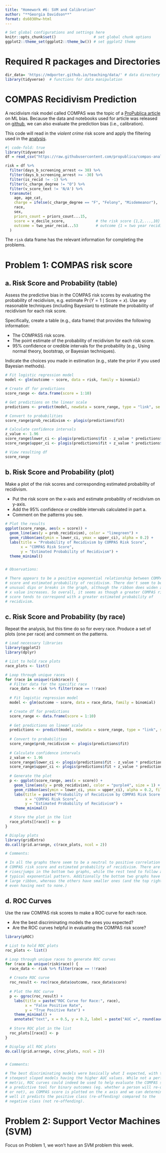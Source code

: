 ---
title: "Homework #6: SVM and Calibration" 
author: "**Georgia Davidson**"
format: ds6030hw-html
---

```{r config, include=FALSE}
# Set global configurations and settings here
knitr::opts_chunk$set()                 # set global chunk options
ggplot2::theme_set(ggplot2::theme_bw()) # set ggplot2 theme
```

# Required R packages and Directories {.unnumbered .unlisted}

```{r packages, message=FALSE, warning=FALSE}
dir_data= 'https://mdporter.github.io/teaching/data/' # data directory
library(tidyverse)  # functions for data manipulation  
```


# COMPAS Recidivism Prediction

A recidivism risk model called COMPAS was the topic of a [ProPublica article](https://www.propublica.org/article/machine-bias-risk-assessments-in-criminal-sentencing/) on ML bias. Because the data and notebooks used for article was released on [github](https://github.com/propublica/compas-analysis), we can also evaluate the prediction bias (i.e., calibration). 

This code will read in the *violent crime* risk score and apply the filtering used in the [analysis](https://github.com/propublica/compas-analysis/blob/master/Compas%20Analysis.ipynb).
```{r, message=FALSE}
#| code-fold: true
library(tidyverse)
df = read_csv("https://raw.githubusercontent.com/propublica/compas-analysis/master/compas-scores-two-years-violent.csv")

risk = df %>% 
  filter(days_b_screening_arrest <= 30) %>%
  filter(days_b_screening_arrest >= -30) %>% 
  filter(is_recid != -1) %>%
  filter(c_charge_degree != "O") %>%
  filter(v_score_text != 'N/A') %>% 
  transmute(
    age, age_cat,
    charge = ifelse(c_charge_degree == "F", "Felony", "Misdemeanor"),
    race,
    sex,                 
    priors_count = priors_count...15,
    score = v_decile_score,              # the risk score {1,2,...,10}
    outcome = two_year_recid...53        # outcome {1 = two year recidivate}
  )
```

The `risk` data frame has the relevant information for completing the problems.



# Problem 1: COMPAS risk score


## a. Risk Score and Probability (table)

Assess the predictive bias in the COMPAS risk scores by evaluating the probability of recidivism, e.g. estimate $\Pr(Y = 1 \mid \text{Score}=x)$. Use any reasonable techniques (including Bayesian) to estimate the probability of recidivism for each risk score. 

Specifically, create a table (e.g., data frame) that provides the following information:

- The COMPASS risk score.
- The point estimate of the probability of recidivism for each risk score.
- 95% confidence or credible intervals for the probability (e.g., Using normal theory, bootstrap, or Bayesian techniques).

Indicate the choices you made in estimation (e.g., state the prior if you used Bayesian methods).

::: {.callout-note title="Solution"}
```{r}
# Fit logistic regression model
model <- glm(outcome ~ score, data = risk, family = binomial)

# Create df for predictions
score_range <- data.frame(score = 1:10)

# Get predictions on the linear scale
predictions <- predict(model, newdata = score_range, type = "link", se.fit = TRUE)

# Convert to probabilities
score_range$prob_recidivism <- plogis(predictions$fit)

# Calculate confidence intervals
z_value <- 1.96 
score_range$lower_ci <- plogis(predictions$fit - z_value * predictions$se.fit)
score_range$upper_ci <- plogis(predictions$fit + z_value * predictions$se.fit)

# View resulting df
score_range

```


:::

## b. Risk Score and Probability (plot)

Make a plot of the risk scores and corresponding estimated probability of recidivism. 

- Put the risk score on the x-axis and estimate probability of recidivism on y-axis.
- Add the 95% confidence or credible intervals calculated in part a.
- Comment on the patterns you see. 

::: {.callout-note title="Solution"}
```{r}
# Plot the results
ggplot(score_range, aes(x = score)) +
  geom_line(aes(y = prob_recidivism), color = "limegreen") +
  geom_ribbon(aes(ymin = lower_ci, ymax = upper_ci), alpha = 0.2) +
  labs(title = "Probability of Recidivism by COMPAS Risk Score",
       x = "COMPAS Risk Score",
       y = "Estimated Probability of Recidivism") +
  theme_minimal()


# Observations:

# There appears to be a positive exponential relationship between COMPAS risk
# score and estimated probability of recidivism. There don't seem to be any 
# unusual dips or breaks in the graph, although the ribbon does widen as the 
# x value increases. So overall, it seems as though a greater COMPAS risk 
# score tends to correspond with a greater estimated probability of 
# recidivism. 
```


:::

## c. Risk Score and Probability (by race)

Repeat the analysis, but this time do so for every race. Produce a set of plots (one per race) and comment on the patterns. 


::: {.callout-note title="Solution"}
```{r}
# Load necessary libraries
library(ggplot2)
library(dplyr)

# List to hold race plots
race_plots <- list()

# Loop through unique races
for (race in unique(risk$race)) {
  # Filter data for the specific race
  race_data <- risk %>% filter(race == !!race)
  
  # Fit logistic regression model
  model <- glm(outcome ~ score, data = race_data, family = binomial)

  # Create df for predictions
  score_range <- data.frame(score = 1:10)
  
  # Get predictions on linear scale
  predictions <- predict(model, newdata = score_range, type = "link", se.fit = TRUE)
  
  # Convert to probabilities
  score_range$prob_recidivism <- plogis(predictions$fit)
  
  # Calculate confidence intervals
  z_value <- 1.96
  score_range$lower_ci <- plogis(predictions$fit - z_value * predictions$se.fit)
  score_range$upper_ci <- plogis(predictions$fit + z_value * predictions$se.fit)
  
  # Generate the plot
  p <- ggplot(score_range, aes(x = score)) +
    geom_line(aes(y = prob_recidivism), color = "purple4", size = 1) +
    geom_ribbon(aes(ymin = lower_ci, ymax = upper_ci), alpha = 0.2, fill = "lightblue") +
    labs(title = paste("Probability of Recidivism by COMPAS Risk Score for Race:", race),
         x = "COMPAS Risk Score",
         y = "Estimated Probability of Recidivism") +
    theme_minimal()

  # Store the plot in the list
  race_plots[[race]] <- p
}

# Display plots
library(gridExtra)
do.call(grid.arrange, c(race_plots, ncol = 2))

# Comments:

# In all the graphs there seem to be a neutral to positive correlation between
# COMPAS risk score and estimated probability of recidivism. There are unusual
# rises/jumps in the bottom two graphs, while the rest tend to follow a more
# typical exponential pattern. Additionally the bottom two graphs have a very
# large ribbon, whereas the others have smaller ones (and the top right 
# even having next to none.)

```



:::

## d. ROC Curves

Use the raw COMPAS risk scores to make a ROC curve for each race. 

- Are the best discriminating models the ones you expected? 
- Are the ROC curves helpful in evaluating the COMPAS risk score? 

::: {.callout-note title="Solution"}
```{r}
library(pROC)

# List to hold ROC plots
roc_plots <- list()

# Loop through unique races to generate ROC curves
for (race in unique(risk$race)) {
  race_data <- risk %>% filter(race == !!race)
  
  # Create ROC curve
  roc_result <- roc(race_data$outcome, race_data$score)
  
  # Plot the ROC curve
  p <- ggroc(roc_result) +
    labs(title = paste("ROC Curve for Race:", race),
         x = "False Positive Rate",
         y = "True Positive Rate") +
    theme_minimal() +
    annotate("text", x = 0.5, y = 0.2, label = paste("AUC =", round(auc(roc_result), 2)), size = 5)
  
  # Store ROC plot in the list
  roc_plots[[race]] <- p
}

# Display all ROC plots
do.call(grid.arrange, c(roc_plots, ncol = 2))


# Comments: 

# The best discriminating models were basically what I expected, with the
# steepest sloped models having the higher AUC values. While not a perfectly unbiased 
# metric, ROC curves could indeed be used to help evaluate the COMPAS score as 
# a predictive tool for binary outcomes (eg. whether a person will re-offend
# or not), as COMPAS score is plotted on the x axis and we can determine how
# well it predicts the positive class (re-offending) compared to the 
# negative class (not re-offending).


```
:::


# Problem 2: Support Vector Machines (SVM)

Focus on Problem 1, we won't have an SVM problem this week.



    

